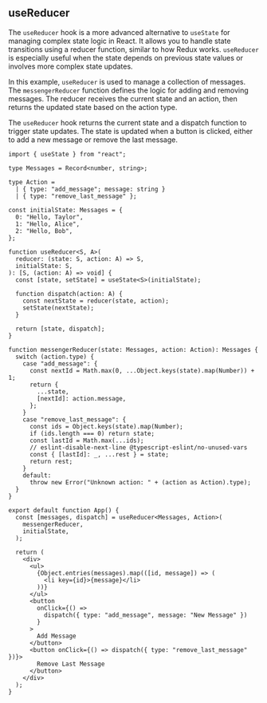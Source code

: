 
## useReducer

The `useReducer` hook is a more advanced alternative to `useState` for managing complex state logic in React.
It allows you to handle state transitions using a reducer function, similar to how Redux works. `useReducer`
is especially useful when the state depends on previous state values or involves more complex state updates.

In this example, `useReducer` is used to manage a collection of messages. The `messengerReducer` function defines
the logic for adding and removing messages. The reducer receives the current state and an action, then returns the updated state based on the action type.

The `useReducer` hook returns the current state and a dispatch function to trigger state updates. The state is updated
when a button is clicked, either to add a new message or remove the last message.

```tsx filename="useReducer" copy
import { useState } from "react";

type Messages = Record<number, string>;

type Action =
  | { type: "add_message"; message: string }
  | { type: "remove_last_message" };

const initialState: Messages = {
  0: "Hello, Taylor",
  1: "Hello, Alice",
  2: "Hello, Bob",
};

function useReducer<S, A>(
  reducer: (state: S, action: A) => S,
  initialState: S,
): [S, (action: A) => void] {
  const [state, setState] = useState<S>(initialState);

  function dispatch(action: A) {
    const nextState = reducer(state, action);
    setState(nextState);
  }

  return [state, dispatch];
}

function messengerReducer(state: Messages, action: Action): Messages {
  switch (action.type) {
    case "add_message": {
      const nextId = Math.max(0, ...Object.keys(state).map(Number)) + 1;
      return {
        ...state,
        [nextId]: action.message,
      };
    }
    case "remove_last_message": {
      const ids = Object.keys(state).map(Number);
      if (ids.length === 0) return state;
      const lastId = Math.max(...ids);
      // eslint-disable-next-line @typescript-eslint/no-unused-vars
      const { [lastId]: _, ...rest } = state;
      return rest;
    }
    default:
      throw new Error("Unknown action: " + (action as Action).type);
  }
}

export default function App() {
  const [messages, dispatch] = useReducer<Messages, Action>(
    messengerReducer,
    initialState,
  );

  return (
    <div>
      <ul>
        {Object.entries(messages).map(([id, message]) => (
          <li key={id}>{message}</li>
        ))}
      </ul>
      <button
        onClick={() =>
          dispatch({ type: "add_message", message: "New Message" })
        }
      >
        Add Message
      </button>
      <button onClick={() => dispatch({ type: "remove_last_message" })}>
        Remove Last Message
      </button>
    </div>
  );
}
```
